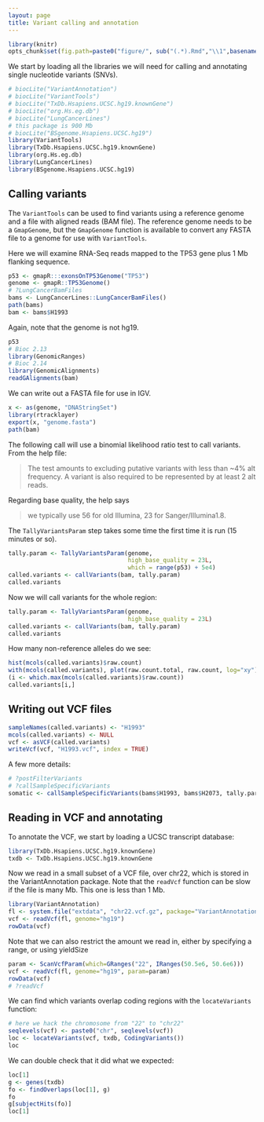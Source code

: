 ```yaml
---
layout: page
title: Variant calling and annotation
---
```


```r
library(knitr)
opts_chunk$set(fig.path=paste0("figure/", sub("(.*).Rmd","\\1",basename(knitr:::knit_concord$get('infile'))), "-"))
```

We start by loading all the libraries we will need for calling and annotating single nucleotide variants (SNVs).

```r
# biocLite("VariantAnnotation")
# biocLite("VariantTools")
# biocLite("TxDb.Hsapiens.UCSC.hg19.knownGene")
# biocLite("org.Hs.eg.db")
# biocLite("LungCancerLines")
# this package is 900 Mb
# biocLite("BSgenome.Hsapiens.UCSC.hg19")
library(VariantTools)
library(TxDb.Hsapiens.UCSC.hg19.knownGene)
library(org.Hs.eg.db)
library(LungCancerLines)
library(BSgenome.Hsapiens.UCSC.hg19)
```

## Calling variants

The `VariantTools` can be used to find variants using a reference genome and a file with aligned reads (BAM file). The reference genome needs to be a `GmapGenome`, but the `GmapGenome` function is available to convert any FASTA file to a genome for use with `VariantTools`.

Here we will examine RNA-Seq reads mapped to the TP53 gene plus 1 Mb flanking sequence.

```r
p53 <- gmapR:::exonsOnTP53Genome("TP53")
genome <- gmapR::TP53Genome()
# ?LungCancerBamFiles
bams <- LungCancerLines::LungCancerBamFiles()
path(bams)
bam <- bams$H1993
```

Again, note that the genome is not hg19.

```r
p53
# Bioc 2.13
library(GenomicRanges)
# Bioc 2.14
library(GenomicAlignments)
readGAlignments(bam)
```

We can write out a FASTA file for use in IGV.

```r
x <- as(genome, "DNAStringSet")
library(rtracklayer)
export(x, "genome.fasta")
path(bam)
```

The following call will use a binomial likelihood ratio test to call variants. From the help file:

> The test amounts to excluding putative variants with less than ~4% alt frequency. 
> A variant is also required to be represented by at least 2 alt reads. 

Regarding base quality, the help says 

> we typically use 56 for old Illumina, 23 for Sanger/Illumina1.8.

The `TallyVariantsParam` step takes some time the first time it is run (15 minutes or so).

```r
tally.param <- TallyVariantsParam(genome, 
                                  high_base_quality = 23L,
                                  which = range(p53) + 5e4)                             
called.variants <- callVariants(bam, tally.param)
called.variants
```

Now we will call variants for the whole region:

```r
tally.param <- TallyVariantsParam(genome, 
                                  high_base_quality = 23L)                                
called.variants <- callVariants(bam, tally.param)
called.variants
```

How many non-reference alleles do we see:

```r
hist(mcols(called.variants)$raw.count)
with(mcols(called.variants), plot(raw.count.total, raw.count, log="xy"))
(i <- which.max(mcols(called.variants)$raw.count))
called.variants[i,]
```

## Writing out VCF files

```r
sampleNames(called.variants) <- "H1993"
mcols(called.variants) <- NULL
vcf <- asVCF(called.variants)
writeVcf(vcf, "H1993.vcf", index = TRUE)
```

A few more details:

```r
# ?postFilterVariants
# ?callSampleSpecificVariants
somatic <- callSampleSpecificVariants(bams$H1993, bams$H2073, tally.param)
```


## Reading in VCF and annotating

To annotate the VCF, we start by loading a UCSC transcript database:

```r
library(TxDb.Hsapiens.UCSC.hg19.knownGene)
txdb <- TxDb.Hsapiens.UCSC.hg19.knownGene
```

Now we read in a small subset of a VCF file, over chr22, which is stored in the VariantAnnotation package. Note that the `readVcf` function can be slow if the file is many Mb. This one is less than 1 Mb.

```r
library(VariantAnnotation)
fl <- system.file("extdata", "chr22.vcf.gz", package="VariantAnnotation")
vcf <- readVcf(fl, genome="hg19")
rowData(vcf)
```

Note that we can also restrict the amount we read in, either by specifying a range, or using yieldSize

```r
param <- ScanVcfParam(which=GRanges("22", IRanges(50.5e6, 50.6e6)))
vcf <- readVcf(fl, genome="hg19", param=param)
rowData(vcf)
# ?readVcf
```

We can find which variants overlap coding regions with the `locateVariants` function:

```r
# here we hack the chromosome from "22" to "chr22"
seqlevels(vcf) <- paste0("chr", seqlevels(vcf))
loc <- locateVariants(vcf, txdb, CodingVariants())
loc
```

We can double check that it did what we expected:

```r
loc[1]
g <- genes(txdb)
fo <- findOverlaps(loc[1], g)
fo
g[subjectHits(fo)]
loc[1]
```


